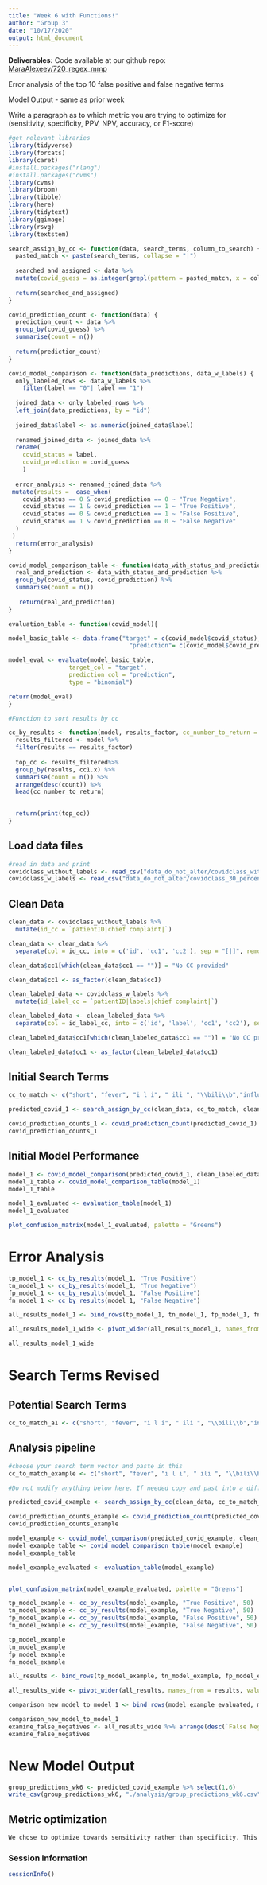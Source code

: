 ```yaml
---
title: "Week 6 with Functions!"
author: "Group 3"
date: "10/17/2020"
output: html_document
---
```


**Deliverables:**
Code available at our github repo: [MaraAlexeev/720_regex_mmp](https://github.com/MaraAlexeev/720_regex_mmp)

Error analysis of the top 10 false positive and false negative terms

Model Output - same as prior week

Write a paragraph as to which metric you are trying to optimize for (sensitivity, specificity, PPV, NPV, accuracy, or F1-score)



```r
#get relevant libraries
library(tidyverse)
library(forcats)
library(caret)
#install.packages("rlang")
#install.packages("cvms")
library(cvms)
library(broom)    
library(tibble)   
library(here)
library(tidytext)
library(ggimage)
library(rsvg)
library(textstem)
```

```r

search_assign_by_cc <- function(data, search_terms, column_to_search) {
  pasted_match <- paste(search_terms, collapse = "|")
  
  searched_and_assigned <- data %>%
  mutate(covid_guess = as.integer(grepl(pattern = pasted_match, x = column_to_search, ignore.case = TRUE))) 
  
  return(searched_and_assigned)
}

covid_prediction_count <- function(data) {
  prediction_count <- data %>% 
  group_by(covid_guess) %>%
  summarise(count = n())
  
  return(prediction_count)
}

covid_model_comparison <- function(data_predictions, data_w_labels) {
  only_labeled_rows <- data_w_labels %>%
    filter(label == "0"| label == "1")
  
  joined_data <- only_labeled_rows %>%
  left_join(data_predictions, by = "id") 
  
  joined_data$label <- as.numeric(joined_data$label)
  
  renamed_joined_data <- joined_data %>% 
  rename(
    covid_status = label,
    covid_prediction = covid_guess
    )
  
  error_analysis <- renamed_joined_data %>%
 mutate(results =  case_when(
    covid_status == 0 & covid_prediction == 0 ~ "True Negative",
    covid_status == 1 & covid_prediction == 1 ~ "True Positive",
    covid_status == 0 & covid_prediction == 1 ~ "False Positive",
    covid_status == 1 & covid_prediction == 0 ~ "False Negative"
  )
 )
  return(error_analysis)
}

covid_model_comparison_table <- function(data_with_status_and_prediction){
  real_and_prediction <- data_with_status_and_prediction %>%
  group_by(covid_status, covid_prediction) %>%
  summarise(count = n())
  
   return(real_and_prediction)
}

evaluation_table <- function(covid_model){

model_basic_table <- data.frame("target" = c(covid_model$covid_status),
                                  "prediction"= c(covid_model$covid_prediction)) 

model_eval <- evaluate(model_basic_table,
                 target_col = "target",
                 prediction_col = "prediction",
                 type = "binomial")

return(model_eval)
}

#Function to sort results by cc

cc_by_results <- function(model, results_factor, cc_number_to_return = 10) {
  results_filtered <- model %>%
  filter(results == results_factor)
  
  top_cc <- results_filtered%>%
  group_by(results, cc1.x) %>%
  summarise(count = n()) %>% 
  arrange(desc(count)) %>%
  head(cc_number_to_return)
  

  return(print(top_cc))
}
```

## Load data files
```r
#read in data and print
covidclass_without_labels <- read_csv("data_do_not_alter/covidclass_without_labels.csv")
covidclass_w_labels <- read_csv("data_do_not_alter/covidclass_30_percent_labels.csv")
```

## Clean Data
```r

clean_data <- covidclass_without_labels %>%
  mutate(id_cc = `patientID|chief complaint|`) 

clean_data <- clean_data %>%
  separate(col = id_cc, into = c('id', 'cc1', 'cc2'), sep = "[|]", remove = F)

clean_data$cc1[which(clean_data$cc1 == "")] = "No CC provided"

clean_data$cc1 <- as_factor(clean_data$cc1)

clean_labeled_data <- covidclass_w_labels %>%
  mutate(id_label_cc = `patientID|labels|chief complaint|`) 

clean_labeled_data <- clean_labeled_data %>%
  separate(col = id_label_cc, into = c('id', 'label', 'cc1', 'cc2'), sep = "[|]", remove = F)

clean_labeled_data$cc1[which(clean_labeled_data$cc1 == "")] = "No CC provided"

clean_labeled_data$cc1 <- as_factor(clean_labeled_data$cc1)
```

## Initial Search Terms 
```r
cc_to_match <- c("short", "fever", "i l i", " ili ", "\\bili\\b","influe", "covid", "HYPOXIA", "DYSPNEA", "SOB", "cough", "DOE")

predicted_covid_1 <- search_assign_by_cc(clean_data, cc_to_match, clean_data$cc1)

covid_prediction_counts_1 <- covid_prediction_count(predicted_covid_1)
covid_prediction_counts_1
```

## Initial Model Performance
```r

model_1 <- covid_model_comparison(predicted_covid_1, clean_labeled_data)
model_1_table <- covid_model_comparison_table(model_1)
model_1_table
```

```r
model_1_evaluated <- evaluation_table(model_1)
model_1_evaluated

plot_confusion_matrix(model_1_evaluated, palette = "Greens")
```

# Error Analysis
```r

tp_model_1 <- cc_by_results(model_1, "True Positive")
tn_model_1 <- cc_by_results(model_1, "True Negative") 
fp_model_1 <- cc_by_results(model_1, "False Positive") 
fn_model_1 <- cc_by_results(model_1, "False Negative") 

all_results_model_1 <- bind_rows(tp_model_1, tn_model_1, fp_model_1, fn_model_1)

all_results_model_1_wide <- pivot_wider(all_results_model_1, names_from = results, values_from = count, values_fill = 0)

all_results_model_1_wide 
```
# Search Terms Revised

## Potential Search Terms

```r
cc_to_match_a1 <- c("short", "fever", "i l i", " ili ", "\\bili\\b","influe", "covid", "HYPOXIA", "DYSPNEA", "SOB", "cough", "DOE", "Flu-like symptoms", "chest pain", "hypoxemia", "body aches", "diarrhea", "weakness")


```

## Analysis pipeline

```r

#choose your search term vector and paste in this 
cc_to_match_example <- c("short", "fever", "i l i", " ili ", "\\bili\\b","influe", "covid", "HYPOXIA", "DYSPNEA", "SOB", "cough", "DOE", "Flu-like symptoms", "chest pain", "hypoxemia", "body aches", "weakness", "low pulse ox", "hypoxic", "respiratory distress", "lethargy")

#Do not modify anything below here. If needed copy and past into a different chunk and rename any object that has "example" in it to something else. 

predicted_covid_example <- search_assign_by_cc(clean_data, cc_to_match_example, clean_data$cc1)

covid_prediction_counts_example <- covid_prediction_count(predicted_covid_example)
covid_prediction_counts_example

model_example <- covid_model_comparison(predicted_covid_example, clean_labeled_data)
model_example_table <- covid_model_comparison_table(model_example)
model_example_table

model_example_evaluated <- evaluation_table(model_example)


plot_confusion_matrix(model_example_evaluated, palette = "Greens")

tp_model_example <- cc_by_results(model_example, "True Positive", 50)
tn_model_example <- cc_by_results(model_example, "True Negative", 50) 
fp_model_example <- cc_by_results(model_example, "False Positive", 50) 
fn_model_example <- cc_by_results(model_example, "False Negative", 50) 

tp_model_example 
tn_model_example  
fp_model_example 
fn_model_example 

all_results <- bind_rows(tp_model_example, tn_model_example, fp_model_example, fn_model_example)

all_results_wide <- pivot_wider(all_results, names_from = results, values_from = count, values_fill = 0)

comparison_new_model_to_model_1 <- bind_rows(model_example_evaluated, model_1_evaluated)

comparison_new_model_to_model_1
examine_false_negatives <- all_results_wide %>% arrange(desc(`False Negative`))
examine_false_negatives
```

# New Model Output

```r
group_predictions_wk6 <- predicted_covid_example %>% select(1,6)
write_csv(group_predictions_wk6, "./analysis/group_predictions_wk6.csv")

```

## Metric optimization

```txt
We chose to optimize towards sensitivity rather than specificity. This was chosen partially due to clinical/public health considerations and partially as a response to the constraints of the available data and the context of limited information at the specified point in the pandemic. Casting a broader net felt appropriate in the context of a highly contagious and often asymptomatic respiratory illness. False positives are also comparatively unlikely to lead to patient harm in this context –requiring unnecessary isolation – compared to false negatives, which could be much more harmful to other patients and staff. While optimizing for sensitivity, we did also take care to build in precautions against inclusion of similar strings which had no semantic relevance to the symptoms we intended to screen for.
```

### Session Information
```r
sessionInfo()
```

